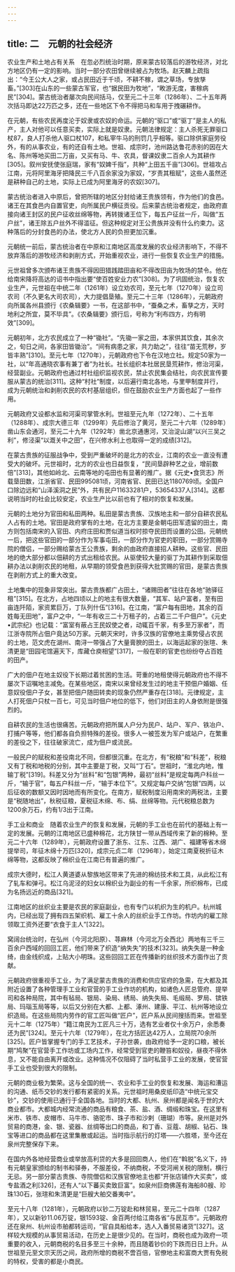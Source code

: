 ```yaml
---
---
---
```

title: 二　元朝的社会经济
---




农业生产和土地占有关系　在忽必烈统治时期，原来蒙古较落后的游牧经济，对北方地区仍有一定的影响。当时一部分农田曾继续被占为牧场。赵天麟上疏指出：“今王公大人之家，或占民田近于千顷，不耕不稼，谓之草场，专放孳畜。”[303]在山东的一些蒙古军官，也“据民田为牧地”，“畋游无度，害稼病民”[304]。蒙古统治者屡次向民间括马，仅至元二十三年（1286年）、二十五年两次括马即达22万匹之多，还在一些地区下令不得把马和车用于拽碾耕作。

在元朝，有些农民再度沦于奴隶或农奴的命运。元朝的“驱口”或“驱丁”是主人的私产，主人对他可以任意买卖，实际上就是奴隶。元朝法律规定：主人杀死无罪驱口杖87，良人打杀他人驱口杖107，和私宰牛马的刑罚几乎相等。驱口除供家庭劳役外，有的从事农业，有的还自有土地。世祖、成宗时，池州路达鲁花赤别的因在大名、陈州等地买田二万亩，又买有马、牛、农具，督课奴隶二百余人为其耕作[305]。叙州安抚使张庭瑞，家有“奴婢千指”，共种“上田五千亩”[306]。世祖攻占江南，元将阿里海牙把降民三千八百余家没为家奴，“岁责其租赋”，这些人虽然还是耕种自己的土地，实际上已成为阿里海牙的农奴[307]。

蒙古统治者进入中原后，曾把所辖的地区分封给诸王贵族领有，作为他们的食邑。诸王在其食邑内自置官吏，向所属民户横征贡役。后来蒙古统治者规定，由政府直接向诸王封区的民户征收丝绵等物，再转拨诸王位下，每五户征丝一斤，叫做“五户丝”，诸王除五户丝外不得滥征。但这种规定对王公贵族并没有什么约束力。这种落后的分封食邑的办法，使北方人民的负担更加沉重。

元朝统一前后，蒙古统治者在中原和江南地区高度发展的农业经济影响下，不得不放弃落后的游牧经济和剥削方式，开始重视农业，进行一些恢复农业生产的措施。

元世祖曾多次颁布诸王贵族不得因田猎践踏田亩和不得改田亩为牧场的禁令。他在给南宋降将高达的诏书中指出要“使百姓安业力农”[308]。为了巩固统治，恢复农业生产，元世祖在中统二年（1261年）设立劝农司，至元七年（1270年）设立司农司（不久更名大司农司），大力提倡垦殖。至元二十三年（1286年），元朝政府向所属各州县颁行《农桑辑要》一书，在这部书中，“蚕桑之术，畜孳之方，天时地利之所宜，莫不毕具”。《农桑辑要》颁行后，号称为“利布四方，灼有明效”[309]。

元朝初年，北方农民成立了一种“锄社”。“先锄一家之田，本家供其饮食，其余次之，旬日之间，各家田皆锄治”。“间有病患之家，共力助之”，往往“苗无荒秽，岁皆丰熟”[310]。至元七年（1270年），元朝政府也下令在汉地立社。规定50家为一社，以“年高通晓农事有兼丁者”为社长。社长组织本社居民垦荒耕作，修治河渠，经营副业。元朝政府也通过村社组织监视农民，禁止农民集会结社，向农民宣传要服从蒙古的统治[311]。这种“村社”制度，以后遍行南北各地，与里甲制度并行，成为元朝统治和剥削农民的农村基层组织，但在鼓励农业生产方面也起了一些作用。

元朝政府又设都水监和河渠司掌管水利。世祖至元九年（1272年）、二十五年（1288年）、成宗大德三年（1299年）先后修治了黄河，至元二十六年（1289年）凿山东会通河，至元二十九年（1292年）凿北京通惠河，又治淀山湖“以兴三吴之利”，修泾渠“以溉关中之田”，在兴修水利上也取得一定的成绩[312]。

在蒙古贵族的征服战争中，受到严重破坏的是北方的农业，江南的农业一直没有遭受大的破坏。元世祖时，北方的农业也日益恢复，“民间垦辟种艺之业，增前数倍”[313]，其他如岭北、云南等地的屯田也有显著的推广。据《元史•食货志》所载垦田数，江浙省官、民田995081顷，河南省官、民田已达1180769顷。全国户口除边远和“山泽溪洞之民”外，共有民户11633281户，53654337人[314]。这都说明当时的社会比较安定，农业生产比以前也有了相对的恢复和发展。

元朝的土地分为官田和私田两种。私田是蒙古贵族、汉族地主和一部分自耕农民私人占有的土地。官田是政府掌有的土地，在北方主要是金朝屯田军遗留的田土，南方则包括南宋的入官田、内府庄田和贾似道当权时掠夺民田而设置的公田。元朝统一后，把这些官田的一部分作为军事屯田，一部分作为官吏的职田，一部分赏赐寺院的僧侣，一部分赐给蒙古王公贵族，剩余的由政府直接招人耕种。这些官、民田地的绝大部分都以佃耕的方式出租给农民。从驱使较大量的驱丁为其耕作到采取佃耕办法以剥削农民的地租，从早期的领受食邑到获得大批赏赐的官田，是蒙古贵族在剥削方式上的重大改变。

土地集中的现象非常突出。蒙古贵族都广占田土，“诸赐田者”往往在各地“驰驿征租”[315]。在北方，占地四顷以上的地主有很大数量，“其军、站户富者，至有田亩连阡陌，家资累巨万，丁队列什伍”[316]。在江南，“富户每有田地，其余的百姓每无田地”，富户之中，“一年有收三二十万租子的，占着三二千户佃户”。《元史•武宗纪》也记载：“富室有蔽占王民奴使之者，动辄百千家，有多至万家者”，而江浙寺院所占佃户竟达50万家。元朝灭宋时，许多汉族的官僚地主乘势侵占农民的土地，范文虎在湖州、南浔一带强占了大量膏腴的田土，以海运起家的张瑄、朱清更是“田园宅馆遍天下，库藏仓庾相望”[317]，一般在职的官吏也纷纷夺占百姓的田产。

广大的佃户在地主奴役下长期过着贫困的生活。苛重的地租使得元朝政府也不得不屡次下诏嘱地主减免。在某些地区，南宋以来曾经发生过的地主干预佃户婚姻、任意奴役佃户子女，甚至把佃户随田转卖的现象仍然严重存在[318]。元律规定，主人打死佃户只杖一百七，可见当时佃户地位的低下，他们对田主的人身依附是很强烈的。

自耕农民的生活也很痛苦。元朝政府把所属人户分为民户、站户、军户、铁冶户、打捕户等等，他们都各自负担特殊的差役。很多人一被签发为军户或站户，在繁重的差役之下，往往破家流亡，成为佃户或流民。

一般民户的赋税和差役南北不同，但都很沉重。在北方，有“税粮”和“科差”，税粮又有丁税和地税的分别，其中主要是丁税，又叫“丁石”。世祖时，“淮北内地，惟输丁税”[319]。科差又分为“丝料”和“包银”两种，最初“丝料”是规定每两户科丝一斤，“输于官”，每五户科丝一斤，“输于本位下”。又规定每户交纳“包银”四两，以后征收的数额又因时因地而有所变化。在南方，赋税制度沿用南宋的两税法，主要是“税随地出”，秋税征粮，夏税征木绵、布、绢、丝绵等物。元代税粮总数为1200余万石，约有1/3出于江南。

手工业和商业　随着农业生产的恢复和发展，元朝的手工业也在前代的基础上有一定的发展。元朝的江南地区已盛种棉花，北方陕甘一带从西域传来了新的棉种。至元二十六年（1289年），元朝政府设置了浙东、江东、江西、湖广、福建等省木绵提举司，年征木绵十万匹[320]，成宗元贞二年（1296年），始定江南夏税折征木绵等物，这都反映了棉织业在江南已有普遍的推广。

成宗大德时，松江人黄道婆从黎族地区带来了先进的棉纺技术和工具，从此松江有了轧车和弹弓。松江乌泥泾的妇女以棉织业为副业的有一千余家，所织棉布，已成为名扬远近的商品[321]。

江南地区的丝织业主要是农民的家庭副业，也有专门以机织为生的机户。杭州城内，已经出现了拥有四五架织机、雇工十余人的丝织业手工作坊。作坊内的雇工除领取工资外还要“衣食于主人”[322]。

窝阔台统治时，在弘州（今河北阳原）、荨麻林（今河北万全西北）两地有三千三百余户西域的回回工匠，他们带来了织造“纳失失”的技术[323]。纳失失是一种金绮，由金线织成，上贴大小明珠。这些回回工匠在传播新的丝织技术方面作出了贡献。

元朝政府很重视手工业，为了满足蒙古贵族的消费和供应官府的急需，在大都及其附近设置了各种管理手工业和官营的手工业作坊的机构，如诸色人匠总管府、提举司和各种局院，其中有毡局、银局、染局、绣局、纳失失局、毛缎局、罗局、镔铁局、玛瑙玉局等等，以后又分别在大都、上都、涿州、建康、平江、杭州等地设立织造局。在这些局院内劳作的官工匠叫做“匠户”，匠户系从民间搜括而来。世祖至元十二年（1275年）“籍江南民为工匠凡三十万，选有艺业者仅十余万户，余悉奏还为民”[324]。至元十六年（1279年），在北方括匠达42万人，立局院70余所[325]。匠户皆掌握专门的手工艺技术，子孙世袭，由政府给予一定的口粮，被长期“鸠聚”在官营手工作坊或工场内工作，经常受到官吏的鞭笞和奴役，昼夜不得休息，又不能自由离开或改业。这种情况不仅阻碍了当时私营手工业的发展，使官营手工业也受到很大的限制。

元朝的商业极为繁荣。这与全国的统一、农业和手工业的恢复和发展、海运和漕运的沟通、纸币交钞的发行都有紧密的关系。元世祖时用桑皮纸印造“中统元宝交钞”，交钞的使用已通行于全国各地。当时的大都、杭州、泉州都是闻名于世的大商业都市。大都城内经常流通的商品有粮食、茶、盐、酒、绸缎和珠宝。在这里有米市、铁市、皮帽市、马牛市、骆驼市、珠子市和沙剌（珊瑚）市等。泉州是对外贸易的商港，金、银、瓷器、丝绸等出口的商品，和丁香、豆蔻、胡椒、钻石、珠宝等进口的商品都在这里集散或起运。当时指示航行的灯塔——六胜塔，至今还在泉州完整保存下来。

在国内外各地经营商业或举放高利贷的大多是回回商人，他们在“斡脱”名义下，持有元朝皇家颁给的制书和驿券，不服差役，不纳商税，不受河闸关税的限制，横行无忌。另一部分蒙古贵族、寺院僧侣和汉族官僚地主也都“开张店铺作大买卖”，或专盐酒之利[326]，还有人“以下蕃买卖致巨富”。如泉州巨商佛莲有海船80艘、珍珠130石，张瑄和朱清更是“巨艘大舶交番夷中”。

至元十八年（1281年），元朝政府以钞二万锭赴和林贸易，至元二十四年（1287年），又以新钞11.06万锭，银1593锭、金百两付给江南各省“与民互市”。元朝政府还在泉州、杭州设市舶都转运司，“官自具船给本，选人入番贸易诸货”[327]。这样较大规模的从事贸易活动，在历史上是很少见的。在当时，商税也成为政府一项重要的收入，元朝商税的名目多至三十余种，而且随着钞价的下跌而日日上升。从世祖至元至文宗天历之间，政府所增的商税不啻百倍，官僚地主和富商大贾有免税的特权，受害的都是小商民。